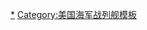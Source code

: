 <noinclude>
{{noteTA
|G1=Military
|G2=Shipname
|G3=USState
|G4=地名
|1=zh-cn:战列舰; zh-tw:戰艦; zh-hk:戰艦;
|2=zh-cn:依阿华; zh-tw:愛荷華; zh-hk:艾奧瓦;
|3=zh-cn:威斯康星; zh-tw:威斯康辛; zh-hk:威斯康辛;
}}</noinclude>
{{military navigation
|name  = 密西西比級戰艦
|title = {{link-en|密西西比級戰艦|Mississippi-class battleship|密西西比級戰艦}}
|state = {{{state|autocollapse}}}
|style = wide
|bodyclass = hlist

|group1 = <div style="text-align: left;">[[File:Flag of the United States (Pantone).svg|25px]] [[美國海軍]]</div>
|list1 =
* [[密西西比號戰艦 (BB-23)|BB-23 密西西比號]]
* [[愛達荷號戰艦 (BB-24)|BB-24 愛達荷號]]

|group2 = <div style="text-align: left;">[[File:Naval Ensign of Greece (1863-1924 and 1935-1970).svg|25px]] [[希腊海军]]</div>
|list2 =
* {{link-en|基爾基斯號戰艦|Greek battleship Kilkis|基爾基斯號}} (前BB-23 密西西比號)
* {{link-en|利姆諾斯號戰艦|Greek battleship Lemnos|利姆諾斯號}} (前BB-24 愛達荷號)

|list3 =
* 前級：{{link-en|康涅狄格級戰艦|Connecticut-class battleship|康涅狄格級}}
* 次級：{{link-en|南卡羅萊納級戰艦|South Carolina-class battleship|南卡羅萊納級}}

|below =
[[美國海軍戰艦列表]]

}}<noinclude>
{{collapsible option}}
{{DEFAULTSORT:Mississippi}}
[[Category:密西西比級戰艦|*]]
[[Category:美国海军战列舰模板]]
</noinclude>